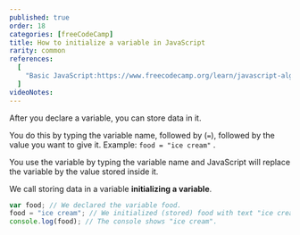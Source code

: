 ```yaml
---
published: true
order: 18
categories: [freeCodeCamp]
title: How to initialize a variable in JavaScript
rarity: common
references:
  [
    "Basic JavaScript:https://www.freecodecamp.org/learn/javascript-algorithms-and-data-structures/basic-javascript",
  ]
videoNotes:
---
```


After you declare a variable, you can store data in it.

You do this by typing the variable name, followed by (`=`), followed by the value you want to give it. Example: `food = "ice cream"` .

You use the variable by typing the variable name and JavaScript will replace the variable by the value stored inside it.

We call storing data in a variable **initializing a variable**.

```js
var food; // We declared the variable food.
food = "ice cream"; // We initialized (stored) food with text "ice cream"
console.log(food); // The console shows "ice cream".
```
